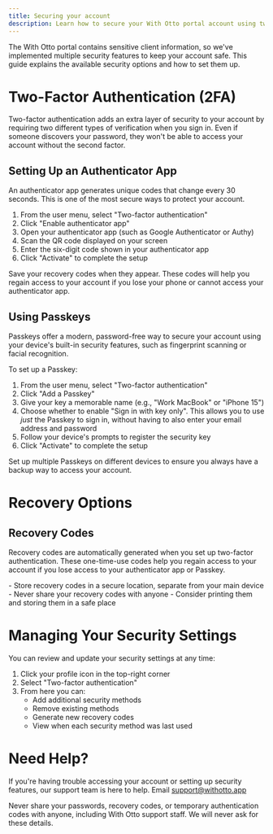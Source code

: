 ```yaml
---
title: Securing your account
description: Learn how to secure your With Otto portal account using two-factor authentication, Passkeys, and recovery codes. Step-by-step setup guide with security best practices for accountants and bookkeepers
---
```



The With Otto portal contains sensitive client information, so we've implemented multiple security features to keep your account safe. This guide explains the available security options and how to set them up.

# Two-Factor Authentication (2FA)

Two-factor authentication adds an extra layer of security to your account by requiring two different types of verification when you sign in. Even if someone discovers your password, they won't be able to access your account without the second factor.

<ClickableImage
  src={mfaHomeImage}
  alt="Two-factor authentication setup page showing options for authenticator app and Passkey, with a green security recommendation banner at the top"
/>

## Setting Up an Authenticator App

An authenticator app generates unique codes that change every 30 seconds. This is one of the most secure ways to protect your account.

1. From the user menu, select "Two-factor authentication"
2. Click "Enable authenticator app"
3. Open your authenticator app (such as Google Authenticator or Authy)
4. Scan the QR code displayed on your screen
5. Enter the six-digit code shown in your authenticator app
6. Click "Activate" to complete the setup

<ClickableImage
  src={activateAuthenticatorImage}
  alt="Authenticator app setup screen displaying a QR code for scanning and an input field for verification code entry"
/>

<Aside type="caution">
  Save your recovery codes when they appear. These codes will help you regain
  access to your account if you lose your phone or cannot access your
  authenticator app.
</Aside>

## Using Passkeys

Passkeys offer a modern, password-free way to secure your account using your device's built-in security features, such as fingerprint scanning or facial recognition.

To set up a Passkey:

1. From the user menu, select "Two-factor authentication"
2. Click "Add a Passkey"
3. Give your key a memorable name (e.g., "Work MacBook" or "iPhone 15")
4. Choose whether to enable "Sign in with key only". This allows you to use _just_ the Passkey to sign in, without having to also enter your email address and password
5. Follow your device's prompts to register the security key
6. Click "Activate" to complete the setup

<ClickableImage
  src={addPasskeyImage}
  alt="Passkey setup form with a text field to name your key and a checkbox option for key-only sign in"
/>

<Aside type="tip">
  Set up multiple Passkeys on different devices to ensure you always have a
  backup way to access your account.
</Aside>

# Recovery Options

## Recovery Codes

Recovery codes are automatically generated when you set up two-factor authentication. These one-time-use codes help you regain access to your account if you lose access to your authenticator app or Passkey.

<Aside type="tip">
  - Store recovery codes in a secure location, separate from your main device -
  Never share your recovery codes with anyone - Consider printing them and
  storing them in a safe place
</Aside>

# Managing Your Security Settings

You can review and update your security settings at any time:

1. Click your profile icon in the top-right corner
2. Select "Two-factor authentication"
3. From here you can:
   - Add additional security methods
   - Remove existing methods
   - Generate new recovery codes
   - View when each security method was last used

<ClickableImage
  src={userMenuImage}
  alt="Expanded user menu showing security options including Practice settings, Your settings, email and password changes, and Two-factor authentication"
/>

# Need Help?

If you're having trouble accessing your account or setting up security features, our support team is here to help. Email support@withotto.app

<Aside type="caution">
  Never share your passwords, recovery codes, or temporary authentication codes
  with anyone, including With Otto support staff. We will never ask for these
  details.
</Aside>
